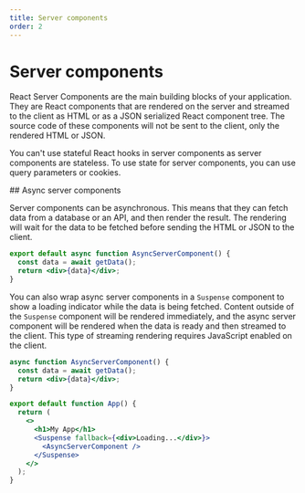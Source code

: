 ```yaml
---
title: Server components
order: 2
---
```



# Server components

React Server Components are the main building blocks of your application. They are React components that are rendered on the server and streamed to the client as HTML or as a JSON serialized React component tree. The source code of these components will not be sent to the client, only the rendered HTML or JSON.

You can't use stateful React hooks in server components as server components are stateless. To use state for server components, you can use query parameters or cookies.

<Link name="async-server-components">
## Async server components
</Link>

Server components can be asynchronous. This means that they can fetch data from a database or an API, and then render the result. The rendering will wait for the data to be fetched before sending the HTML or JSON to the client.

```jsx
export default async function AsyncServerComponent() {
  const data = await getData();
  return <div>{data}</div>;
}
```

You can also wrap async server components in a `Suspense` component to show a loading indicator while the data is being fetched. Content outside of the `Suspense` component will be rendered immediately, and the async server component will be rendered when the data is ready and then streamed to the client. This type of streaming rendering requires JavaScript enabled on the client.

```jsx
async function AsyncServerComponent() {
  const data = await getData();
  return <div>{data}</div>;
}

export default function App() {
  return (
    <>
      <h1>My App</h1>
      <Suspense fallback={<div>Loading...</div>}>
        <AsyncServerComponent />
      </Suspense>
    </>
  );
}
```
